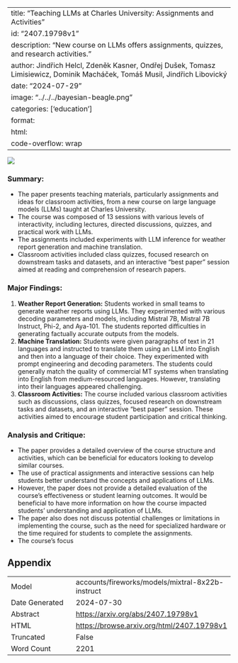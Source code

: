 
---
title: "Teaching LLMs at Charles University: Assignments and Activities"
id: "2407.19798v1"
description: "New course on LLMs offers assignments, quizzes, and research activities."
author: Jindřich Helcl, Zdeněk Kasner, Ondřej Dušek, Tomasz Limisiewicz, Dominik Macháček, Tomáš Musil, Jindřich Libovický
date: "2024-07-29"
image: "../../../bayesian-beagle.png"
categories: ['education']
format:
  html:
    code-overflow: wrap
---

![](../../../bayesian-beagle.png)

### Summary:

- The paper presents teaching materials, particularly assignments and ideas for classroom activities, from a new course on large language models (LLMs) taught at Charles University.
- The course was composed of 13 sessions with various levels of interactivity, including lectures, directed discussions, quizzes, and practical work with LLMs.
- The assignments included experiments with LLM inference for weather report generation and machine translation.
- Classroom activities included class quizzes, focused research on downstream tasks and datasets, and an interactive "best paper" session aimed at reading and comprehension of research papers.

### Major Findings:

1. **Weather Report Generation:** Students worked in small teams to generate weather reports using LLMs. They experimented with various decoding parameters and models, including Mistral 7B, Mistral 7B Instruct, Phi-2, and Aya-101. The students reported difficulties in generating factually accurate outputs from the models.
2. **Machine Translation:** Students were given paragraphs of text in 21 languages and instructed to translate them using an LLM into English and then into a language of their choice. They experimented with prompt engineering and decoding parameters. The students could generally match the quality of commercial MT systems when translating into English from medium-resourced languages. However, translating into their languages appeared challenging.
3. **Classroom Activities:** The course included various classroom activities such as discussions, class quizzes, focused research on downstream tasks and datasets, and an interactive "best paper" session. These activities aimed to encourage student participation and critical thinking.

### Analysis and Critique:

- The paper provides a detailed overview of the course structure and activities, which can be beneficial for educators looking to develop similar courses.
- The use of practical assignments and interactive sessions can help students better understand the concepts and applications of LLMs.
- However, the paper does not provide a detailed evaluation of the course's effectiveness or student learning outcomes. It would be beneficial to have more information on how the course impacted students' understanding and application of LLMs.
- The paper also does not discuss potential challenges or limitations in implementing the course, such as the need for specialized hardware or the time required for students to complete the assignments.
- The course's focus

## Appendix

|          |          |
|----------|----------|
| Model     | accounts/fireworks/models/mixtral-8x22b-instruct       |
| Date Generated     | 2024-07-30       |
| Abstract | [https://arxiv.org/abs/2407.19798v1](https://arxiv.org/abs/2407.19798v1)        |
| HTML     | [https://browse.arxiv.org/html/2407.19798v1](https://browse.arxiv.org/html/2407.19798v1)       |
| Truncated       | False       |
| Word Count       | 2201       |